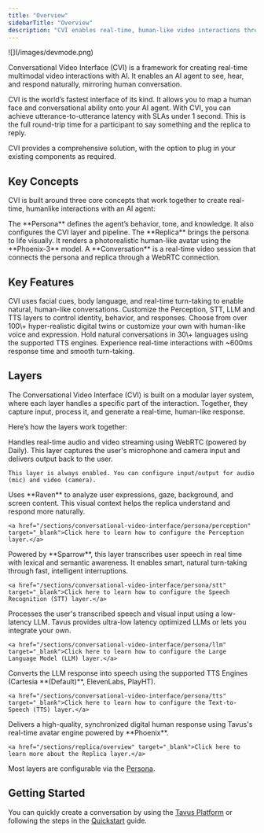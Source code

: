 ```yaml
---
title: "Overview"
sidebarTitle: "Overview"
description: "CVI enables real-time, human-like video interactions through configurable lifelike replicas."
---
```


<Frame>
  ![](/images/devmode.png)
</Frame>

Conversational Video Interface (CVI) is a framework for creating real-time multimodal video interactions with AI. It enables an AI agent to see, hear, and respond naturally, mirroring human conversation.

CVI is the world’s fastest interface of its kind. It allows you to map a human face and conversational ability onto your AI agent. With CVI, you can achieve utterance-to-utterance latency with SLAs under 1 second. This is the full round-trip time for a participant to say something and the replica to reply.

CVI provides a comprehensive solution, with the option to plug in your existing components as required.

## Key Concepts

CVI is built around three core concepts that work together to create real-time, humanlike interactions with an AI agent:

<CardGroup cols={3}>
  <Card title="Persona" icon="heart-pulse" href="/sections/conversational-video-interface/persona/overview">
    The **Persona** defines the agent’s behavior, tone, and knowledge. It also configures the CVI layer and pipeline.
  </Card>
  <Card title="Replica" icon="user-group" href="/sections/replica/overview">
    The **Replica** brings the persona to life visually. It renders a photorealistic human-like avatar using the **Phoenix-3** model.
  </Card>
  <Card title="Conversation" icon="video" href="/sections/conversational-video-interface/conversation/overview">
    A **Conversation** is a real-time video session that connects the persona and replica through a WebRTC connection.
  </Card>
</CardGroup>

## Key Features

<CardGroup cols={2}>
  <Card title="Natural Interaction" icon="face-smile-beam">
    CVI uses facial cues, body language, and real-time turn-taking to enable natural, human-like conversations.
  </Card>
  <Card title="Modular pipeline" icon="layer-group">
    Customize the Perception, STT, LLM and TTS layers to control identity, behavior, and responses.
  </Card>
  <Card title="Lifelike AI replicas" icon="user-robot">
    Choose from over 100\+ hyper-realistic digital twins or customize your own with human-like voice and expression.
  </Card>
  <Card title="Multilingual support" icon="globe">
    Hold natural conversations in 30\+ languages using the supported TTS engines.
  </Card>
  <Card title="World's lowest latency" icon="bolt">
    Experience real-time interactions with ~600ms response time and smooth turn-taking.
  </Card>
</CardGroup>

## Layers

The Conversational Video Interface (CVI) is built on a modular layer system, where each layer handles a specific part of the interaction. Together, they capture input, process it, and generate a real-time, human-like response.

Here’s how the layers work together:
<AccordionGroup>

  <Accordion title="1. Transport" icon="right-left">
    Handles real-time audio and video streaming using WebRTC (powered by Daily). This layer captures the user's microphone and camera input and delivers output back to the user.  

    This layer is always enabled. You can configure input/output for audio (mic) and video (camera).
  </Accordion>

  <Accordion title="2. Perception" icon="eye">
    Uses **Raven** to analyze user expressions, gaze, background, and screen content. This visual context helps the replica understand and respond more naturally.

    <a href="/sections/conversational-video-interface/persona/perception" target="_blank">Click here to learn how to configure the Perception layer.</a>
  </Accordion>

  <Accordion title="3. Speech Recognition (STT)" icon="ear-listen">
    Powered by **Sparrow**, this layer transcribes user speech in real time with lexical and semantic awareness. It enables smart, natural turn-taking through fast, intelligent interruptions.
    
    <a href="/sections/conversational-video-interface/persona/stt" target="_blank">Click here to learn how to configure the Speech Recognition (STT) layer.</a>
  </Accordion>

  <Accordion title="4. Large Language Model (LLM)" icon="brain">
    Processes the user's transcribed speech and visual input using a low-latency LLM. Tavus provides ultra-low latency optimized LLMs or lets you integrate your own.
    
    <a href="/sections/conversational-video-interface/persona/llm" target="_blank">Click here to learn how to configure the Large Language Model (LLM) layer.</a>
  </Accordion>

  <Accordion title="5. Text-to-Speech (TTS)" icon="volume-high">
    Converts the LLM response into speech using the supported TTS Engines (Cartesia **(Default)**, ElevenLabs, PlayHT).
    
    <a href="/sections/conversational-video-interface/persona/tts" target="_blank">Click here to learn how to configure the Text-to-Speech (TTS) layer.</a>
  </Accordion>

  <Accordion title="6. Realtime Replica" icon="face-smile">
    Delivers a high-quality, synchronized digital human response using Tavus's real-time avatar engine powered by **Phoenix**.

    <a href="/sections/replica/overview" target="_blank">Click here to learn more about the Replica layer.</a>
  </Accordion>

</AccordionGroup>
<Note>
Most layers are configurable via the <a href="/sections/conversational-video-interface/persona/overview" target="_blank">Persona</a>.
</Note>

## Getting Started

You can quickly create a conversation by using the <a href="https://platform.tavus.io/" target="_blank">Tavus Platform</a> or following the steps in the <a href="/sections/conversational-video-interface/quickstart/use-the-full-pipeline" target="_blank">Quickstart</a> guide.
